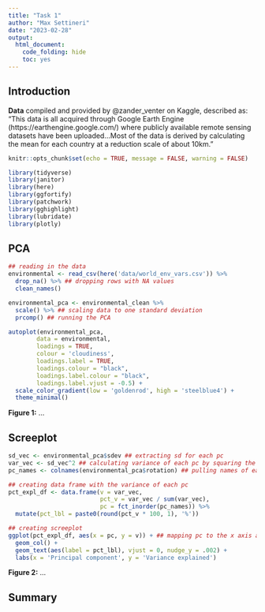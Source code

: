 ```yaml
---
title: "Task 1"
author: "Max Settineri"
date: "2023-02-28"
output: 
  html_document:
    code_folding: hide
    toc: yes
---
```


## Introduction



**Data** compiled and provided by @zander_venter on Kaggle, described as: “This data is all acquired through Google Earth Engine (https://earthengine.google.com/) where publicly available remote sensing datasets have been uploaded...Most of the data is derived by calculating the mean for each country at a reduction scale of about 10km.”

```r
knitr::opts_chunk$set(echo = TRUE, message = FALSE, warning = FALSE)

library(tidyverse)
library(janitor)
library(here)
library(ggfortify) 
library(patchwork)
library(gghighlight)
library(lubridate)
library(plotly) 
```

## PCA

```r
## reading in the data
environmental <- read_csv(here('data/world_env_vars.csv')) %>% 
  drop_na() %>% ## dropping rows with NA values
  clean_names()

environmental_pca <- environmental_clean %>% 
  scale() %>% ## scaling data to one standard deviation
  prcomp() ## running the PCA

```

```r
autoplot(environmental_pca,
     	data = environmental,
     	loadings = TRUE,
     	colour = 'cloudiness',
     	loadings.label = TRUE,
     	loadings.colour = "black",
     	loadings.label.colour = "black",
     	loadings.label.vjust = -0.5) +
  scale_color_gradient(low = 'goldenrod', high = 'steelblue4') +
  theme_minimal()
```

**Figure 1:** ...

## Screeplot

```r
sd_vec <- environmental_pca$sdev ## extracting sd for each pc
var_vec <- sd_vec^2 ## calculating variance of each pc by squaring the sd of each pc
pc_names <- colnames(environmental_pca$rotation) ## pulling names of each pc

## creating data frame with the variance of each pc
pct_expl_df <- data.frame(v = var_vec,
                          pct_v = var_vec / sum(var_vec),
                          pc = fct_inorder(pc_names)) %>% 
  mutate(pct_lbl = paste0(round(pct_v * 100, 1), '%'))

## creating screeplot
ggplot(pct_expl_df, aes(x = pc, y = v)) + ## mapping pc to the x axis and variance to the y
  geom_col() + 
  geom_text(aes(label = pct_lbl), vjust = 0, nudge_y = .002) +
  labs(x = 'Principal component', y = 'Variance explained')
```

**Figure 2:** ...

## Summary

